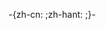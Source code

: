 -{zh-cn: {{editnotice
| header = 著作权、生者传记方针 警告！
| headerstyle = font-size: 120%;color:red
| text =
* '''注意！请不要在条目中加入'''《南都夜曲》或《南京夜曲》的原文和任何语种的译文。原作詞者[[陳達儒]]卒于1992年，臺南音樂家[[郭一男]]（改編為《南都夜曲》歌詞）尚存人世，待百年之后该作品才进入[[公有领域]]。请仔细阅读有关媒体文件合理使用的[[Wikipedia:合理使用准则|方针]]和[[Wikipedia:合理使用|指引]]，并协助改正违反规定的使用。
* 维基百科是一部网络百科全书，而<big>[[:Wikipedia:维基百科不是什么|不是追星或爱好者网站]]</big>。当您<big>[[:Wikipedia:条目编写应注意的主要事项|编写]]</big>人物类的条目时，请主力编写他们的生平事迹，而不是事无巨细地列出琐碎信息。请<big>[[:Wikipedia:中立的观点|保持中立]]</big>地叙述该主题，并附上「[[:Wikipedia:可供查证|可供查证]]」的参考来源，避免粘贴或上传受到版权保护的文字或图像。
* 请不要加入没有[[:WP:可供查證]]来源的内容，此举有违[[WP:BLP|生者传记方针]]。
* 本条目必须遵守维基百科'''[[Wikipedia:生者传记|生者传记]]'''方针。缺乏来源或来源不可靠的负面内容'''必须立即移除'''，尤其是可能造成当事人[[名誉]][[损害]]的内容。在移除这些资料时不受到[[Wikipedia:回退不过三原则|回退不过三原则]]的规范。
| textstyle = 
| image = [[File:Nocopyright.svg|80px|]]
}};zh-hant:{{editnotice
| header = 著作權、生者傳記方針 警告！
| headerstyle = font-size: 120%;color:red
| text = 
*'''注意！請不要在條目中加入《南都夜曲》或《南京夜曲》的原文和任何語種的譯文。原作詞者[[陳達儒]]卒于1992年，臺南音樂家[[郭一男]]（改編為《南都夜曲》歌詞）尚存人世，待百年之後該作品才進入[[公有领域]]。請仔細閱讀有關媒體文件合理使用的[[Wikipedia:合理使用准则|方针]]和[[Wikipedia:合理使用|指引]]，並協助改正違反規定的使用。
*維基百科是一部網絡百科全書，而<big>[[:Wikipedia:维基百科不是什么|不是追星或愛好者網站]]</big>。當您<big>[[:Wikipedia:条目编写应注意的主要事项|編寫]]</big>人物類的條目時，請主力編寫他們的生平事蹟，而不是事無巨細地列出瑣碎信息。請<big>[[:Wikipedia:中立的观点|保持中立]]</big>地敘述該主題，並附上「[[:Wikipedia:可供查證|可供查證]]」的參考來源，避免粘貼或上傳受到版權保護的文字或圖像。
*請不要加入沒有[[:WP:可供查證]]來源的內容，此舉有違[[WP:BLP|生者傳記方針]]。
*本條目必須遵守維基百科'''[[Wikipedia:生者傳記|生者傳記]]'''方針。缺乏來源或來源不可靠的負面內容'''必須立即移除'''，尤其是可能造成當事人[[名譽]][[損害]]的内容。在移除這些資料時不受到[[Wikipedia:回退不过三原则|回退不过三原则]]的規範。

| textstyle = 
| image = [[File:Nocopyright.svg|80px|]]
}} ;}-